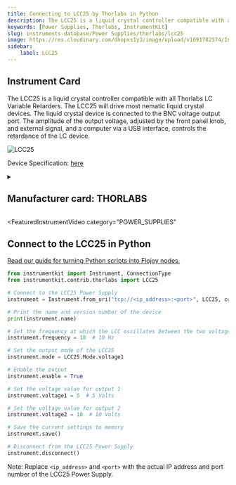 ```yaml
---
title: Connecting to LCC25 by Thorlabs in Python
description: The LCC25 is a liquid crystal controller compatible with all Thorlabs LC Variable Retarders. The LCC25 will drive most nematic liquid crystal devices. The liquid crystal device is connected to the BNC voltage output port. The amplitude of the output voltage, adjusted by the front panel knob, and external signal, and a computer via a USB interface, controls the retardance of the LC device.
keywords: [Power Supplies, Thorlabs, InstrumentKit] 
slug: instruments-database/Power Supplies/thorlabs/lcc25 
image: https://res.cloudinary.com/dhopxs1y3/image/upload/v1691782574/Instruments/Power%20Supplies/LCC25/LCC25.jpg
sidebar:
    label: LCC25 
---
```



## Instrument Card

The LCC25 is a liquid crystal controller compatible with all Thorlabs LC Variable
Retarders. The LCC25 will drive most nematic liquid crystal devices. The liquid crystal
device is connected to the BNC voltage output port. The amplitude of the output voltage,
adjusted by the front panel knob, and external signal, and a computer via a USB interface,
controls the retardance of the LC device.

![LCC25](https://res.cloudinary.com/dhopxs1y3/image/upload/v1691782574/Instruments/Power%20Supplies/LCC25/LCC25.jpg)

Device Specification: [here](https://www.thorlabs.com/_sd.cfm?fileName=18828-D02.pdf&partNumber=LCC25)

<details style={{ marginTop: "15px"}}>
<summary><h2 style={{display:'inline'}}>Manufacturer card: THORLABS</h2></summary>

![THORLABS](https://res.cloudinary.com/dhopxs1y3/image/upload/v1692126009/Instruments/Vendor%20Logos/Thorlabs.png)

Thorlabs, Inc. is an American privately held optical equipment company headquartered in Newton, New Jersey. The company was founded in 1989 by Alex Cable, who serves as its current president and CEO. As of 2018, Thorlabs has annual sales of approximately $500 million.

- Headquarters: USA
- Yearly Revenue (millions, USD): 550
- Vendor Website: [here](https://www.thorlabs.com/)

</details>


<FeaturedInstrumentVideo
  category="POWER_SUPPLIES"
></FeaturedInstrumentVideo>

## Connect to the LCC25 in Python

[Read our guide for turning Python scripts into Flojoy nodes.](https://docs.flojoy.ai/contribution/blocks/custom-flojoy-block/)



<Tabs>
<TabItem value="Flojoy" label="Flojoy" className="flojoy-instrument-tabs">

<SectionsCard category="POWER_SUPPLIES" manufacturer="Thorlabs"></SectionsCard>

</TabItem>
<TabItem value="InstrumentKit" label="InstrumentKit">


```python
from instrumentkit import Instrument, ConnectionType
from instrumentkit.contrib.thorlabs import LCC25

# Connect to the LCC25 Power Supply
instrument = Instrument.from_uri("tcp://<ip_address>:<port>", LCC25, connection_type=ConnectionType.TCP_IP)

# Print the name and version number of the device
print(instrument.name)

# Set the frequency at which the LCC oscillates between the two voltages
instrument.frequency = 10  # 10 Hz

# Set the output mode of the LCC25
instrument.mode = LCC25.Mode.voltage1

# Enable the output
instrument.enable = True

# Set the voltage value for output 1
instrument.voltage1 = 5  # 5 Volts

# Set the voltage value for output 2
instrument.voltage2 = 10  # 10 Volts

# Save the current settings to memory
instrument.save()

# Disconnect from the LCC25 Power Supply
instrument.disconnect()
```

Note: Replace `<ip_address>` and `<port>` with the actual IP address and port number of the LCC25 Power Supply.

</TabItem>
</Tabs>